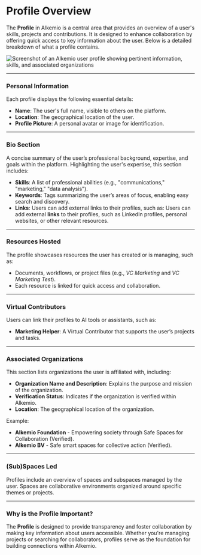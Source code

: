 # Profile Overview

The **Profile** in Alkemio is a central area that provides an overview of a user's skills, projects and contributions. It is designed to enhance collaboration by offering quick access to key information about the user. Below is a detailed breakdown of what a profile contains.

![Screenshot of an Alkemio user profile showing pertinent information, skills, and associated organizations](/profile.png)

---

### Personal Information

Each profile displays the following essential details:

- **Name**: The user's full name, visible to others on the platform.
- **Location**: The geographical location of the user.
- **Profile Picture**: A personal avatar or image for identification.

---

### Bio Section

A concise summary of the user’s professional background, expertise, and goals within the platform.
Highlighting the user's expertise, this section includes:

- **Skills**: A list of professional abilities (e.g., "communications," "marketing," "data analysis").
- **Keywords**: Tags summarizing the user’s areas of focus, enabling easy search and discovery.
- **Links**: Users can add external links to their profiles, such as:
Users can add external **links** to their profiles, such as  LinkedIn profiles, personal websites, or other relevant resources.

---

### Resources Hosted

The profile showcases resources the user has created or is managing, such as:

- Documents, workflows, or project files (e.g., *VC Marketing* and *VC Marketing Test*).
- Each resource is linked for quick access and collaboration.

---

### Virtual Contributors

Users can link their profiles to AI tools or assistants, such as:

- **Marketing Helper**: A Virtual Contributor that supports the user’s projects and tasks.

---

### Associated Organizations

This section lists organizations the user is affiliated with, including:

- **Organization Name and Description**: Explains the purpose and mission of the organization.
- **Verification Status**: Indicates if the organization is verified within Alkemio.
- **Location**: The geographical location of the organization.

Example:
- **Alkemio Foundation** - Empowering society through Safe Spaces for Collaboration (Verified).
- **Alkemio BV** - Safe smart spaces for collective action (Verified).

---

### (Sub)Spaces Led

Profiles include an overview of spaces and subspaces managed by the user. Spaces are collaborative environments organized around specific themes or projects.

---

### Why is the Profile Important?

The **Profile** is designed to provide transparency and foster collaboration by making key information about users accessible. Whether you're managing projects or searching for collaborators, profiles serve as the foundation for building connections within Alkemio.